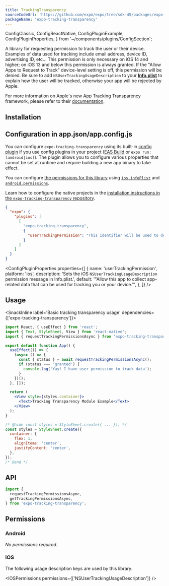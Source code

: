 ```yaml
---
title: TrackingTransparency
sourceCodeUrl: 'https://github.com/expo/expo/tree/sdk-45/packages/expo-tracking-transparency'
packageName: 'expo-tracking-transparency'
---
```


  ConfigClassic,
  ConfigReactNative,
  ConfigPluginExample,
  ConfigPluginProperties,
} from '~/components/plugins/ConfigSection';

A library for requesting permission to track the user or their device. Examples of data used for tracking include email address, device ID, advertising ID, etc... This permission is only necessary on iOS 14 and higher; on iOS 13 and below this permission is always granted. If the "Allow Apps to Request to Track" device-level setting is off, this permission will be denied. Be sure to add `NSUserTrackingUsageDescription` to your [**Info.plist**](/versions/latest/config/app/#infoplist) to explain how the user will be tracked, otherwise your app will be rejected by Apple.

For more information on Apple's new App Tracking Transparency framework, please refer to their [documentation](https://developer.apple.com/app-store/user-privacy-and-data-use/).

<PlatformsSection ios simulator />

## Installation

<APIInstallSection />

## Configuration in app.json/app.config.js

You can configure `expo-tracking-transparency` using its built-in [config plugin](../../../guides/config-plugins.mdx) if you use config plugins in your project ([EAS Build](../../../build/introduction.mdx) or `expo run:[android|ios]`). The plugin allows you to configure various properties that cannot be set at runtime and require building a new app binary to take effect.

<ConfigClassic>

You can configure [the permissions for this library](#permissions) using [`ios.infoPlist`](../config/app.mdx#infoplist) and [`android.permissions`](../config/app.mdx#permissions).

</ConfigClassic>

<ConfigReactNative>

Learn how to configure the native projects in the [installation instructions in the `expo-tracking-transparency` repository](https://github.com/expo/expo/tree/main/packages/expo-tracking-transparency#installation-in-bare-react-native-projects).

</ConfigReactNative>

<ConfigPluginExample>

```json app.json
{
  "expo": {
    "plugins": [
      [
        "expo-tracking-transparency",
        {
          "userTrackingPermission": "This identifier will be used to deliver personalized ads to you."
        }
      ]
    ]
  }
}
```

</ConfigPluginExample>

<ConfigPluginProperties
  properties={[
    {
      name: 'userTrackingPermission',
      platform: 'ios',
      description:
        'Sets the iOS `NSUserTrackingUsageDescription` permission message in Info.plist.',
      default:
        '"Allow this app to collect app-related data that can be used for tracking you or your device."',
    },
  ]}
/>

## Usage

<SnackInline label='Basic tracking transparency usage' dependencies={['expo-tracking-transparency']}>

```jsx
import React, { useEffect } from 'react';
import { Text, StyleSheet, View } from 'react-native';
import { requestTrackingPermissionsAsync } from 'expo-tracking-transparency';

export default function App() {
  useEffect(() => {
    (async () => {
      const { status } = await requestTrackingPermissionsAsync();
      if (status === 'granted') {
        console.log('Yay! I have user permission to track data');
      }
    })();
  }, []);

  return (
    <View style={styles.container}>
      <Text>Tracking Transparency Module Example</Text>
    </View>
  );
}

/* @hide const styles = StyleSheet.create({ ... }); */
const styles = StyleSheet.create({
  container: {
    flex: 1,
    alignItems: 'center',
    justifyContent: 'center',
  },
});
/* @end */
```

</SnackInline>

## API

```js
import {
  requestTrackingPermissionsAsync,
  getTrackingPermissionsAsync,
} from 'expo-tracking-transparency';
```

<APISection packageName="expo-tracking-transparency" />

## Permissions

### Android

_No permissions required_.

### iOS

The following usage description keys are used by this library:

<IOSPermissions permissions={['NSUserTrackingUsageDescription']} />

